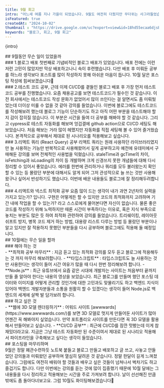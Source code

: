 ```yaml
---
title: 9월 회고
intro: "어느새 여름 지나 가을이 되었습니다. 9월도 여전히 더웠지만 무더위는 사그라들었습니다. 덕분에 여름 내내 하던 강제 미라클 모닝을 중단하게 되었습니다🫠 잠은 조금 늘었지만 그럼에도 이것저것 많은 일들을 한 것 같습니다. 그럼 9월 한 달간 무슨 일을 하며 지냈는지 돌아보도록 하겠습니다."
isFeatured: true
createdAt: "2024-10-02"
thumbnail : "https://drive.google.com/uc?export=view&id=18hd55ecaa6djsBAZhfpD497CLikGvVhN" 
keywords: "블로그, 회고, 9월 회고"
---
```

<p>{intro}</p>
<Spacing size="lg" />
## 9월동안 무슨 일이 있었을까
<br/>
### 1.블로그 배포
첫번째로 기념비적인 블로그 배포가 있었습니다. 배포 전에는 이런 저런 고민이 많았지만 막상 배포하고나니 속이 후련했습니다. 다만 배포 후 미뤄둔 공부를 하느라 생각보다 포스트를 많이 작성하지 못해 아쉬운 마음이 듭니다. 10월 달은 포스팅 작성에 힘써보겠습니다💪
<br/>
### 2.테스트 코드 공부, 근데 이제 CI/CD를 곁들인
블로그 배포 후 가장 먼저 테스트코드 공부를 진행했습니다. 요즘 채용공고를 보면 테스트코드가 필수인 것 같습니다. 이전 회사에서는 테스트코드 작성 문화가 없었어서 많이 쓰인다는 걸 알면서도 좀 미뤄뒀었는데 더이상 미룰 수 없을 것 같아 강의를 들었습니다. 이번에 블로그에도 테스트코드를 작성해보려 했는데 블로그 기능이 단순하기도 하고 아직 어떤 부분을 테스트해야 할지 감이 잡히질 않습니다. 이 부분은 시간을 들여 더 공부를 해봐야 할 것 같습니다. 그리고 cypress로 테스트 자동화를 해보며 엉겁결에 github action으로 CI/CD 세팅도 해보았습니다. 처음 해보는 거라 많이 헤맸지만 자동화를 직접 세팅해 볼 수 있어 즐거웠습니다. 본격적으로 공부해서 제대로 된 시나리오를 적용해보고 싶습니다.
<br/>
### 3.리액트 쿼리 (React Query) 공부
리액트 쿼리는 원래 사용하던 라이브러리였지만 늘 사용하는 기능만 반복적으로 사용해왔어서 깊게 공부하고자 예전에 유데미에서 구매해둔 강의를 보며 전체적인 사용법을 익혔습니다. staleTime과 gcTime의 차이, isFetching과 isLoading의 차이 등 개발하며 크게 신경쓰지 못한 개념들에 대해 다시 정리할 수 있어서 좋았습니다. 에러를 한번에 관리하거나 쿼리를 모두 불러왔는지 확인할 수 있는 등 몰랐던 부분에 대해서도 알게 되어 그저 관성적으로 늘 쓰는 것만 사용해왔구나 싶어서 반성하기도 했습니다. 이번에 배운 내용들도 블로그에 잘 정리해두려합니다.
<br/>
### 4.리액트와 넥스트 최적화 공부
요즘 많이 드는 생각이 내가 과연 2년차의 실력을 가지고 있는가? 입니다. 구현은 어떻게든 할 수 있지만 코드의 최적화까지 고려하며 기간 내에 작업을 할 수 있는가? 라고 스스로에게 물어본다면 자신이 없습니다. 물론 좋은 코드를 작성하기 위해 노력하지만 때론 시간이 부족하다는 이유로, 혹은 지식 부족으로 놓치는 부분도 많은 듯 하여 최적화 관련하여 강의를 들었습니다. 트리쉐이킹, 레이아웃 쉬프트 방지, 병목 코드 제거 하는 방법, 대용량 리스트 다루는 방법 등 몰랐던 부분이나 알고 있지만 잘 적용하지 못했던 부분들을 다시 공부하며 블로그에도 적용해 둘 예정입니다. 
<br/>
## 10월에는 무슨 일을 할까
<br/>
### 해야 하는 것
<br/>
- **최적화 공부 마무리** : 지금 듣고 있는 최적화 강의를 모두 듣고 블로그에 적용해두는 것 까지 마무리 해보려합니다.
- **타입스크립트** : 타입스크립트도 늘 사용하는 것만 사용한다는 생각이 들어 시간 여유가 많을 때 다시 한번 정리해보려 합니다.
- **Node.js** : 최근 유튜브에서 요즘 같은 시대에 개발자는 사이트는 처음부터 끝까지 만들 줄 알아야 한다는 내용의 영상을 보았습니다. 최근 블로그를 만들며 했던 포스팅 데이터와 이미지를 어떻게 관리할 것인가에 대한 고민과도 맞물리기도 하고 백엔드 지식이 있어야 백엔드 개발자분들과 소통을 원활히 할 수 있겠다는 생각이 들어 Node.js로 백엔드의 세계에 살짝 발 담가보려 합니다.
<br/>
### 하고 싶은 것
<br/>
- **웹에 3D 모델 렌더링하기** : 어워드 사이트 [awwwards](https://www.awwwards.com/)를 보면 3D 모델로 멋지게 만들어둔 사이트가 많아 언젠간 꼭 해봐야지 싶었습니다. 만약 포트폴리오 사이트를 만든다면 꼭 3D 모델을 활용해서 만들어보고 싶습니다.
- **CI/CD 공부** : 최근에 CI/CD를 잠깐 맛봤는데 이게 참 재밌더라고요. 지금은 그냥 테스트 자동화만 된 수준이여서 제대로 된 시나리오 적용해서 파이프라인을 구축해보고 싶다는 생각이 들었습니다.
<br/>
## 포스팅을 마무리하며
<br/>
9월은 정말 폐관수련하듯 노트북 붙들고 블로그 만들고 배포하고 글 쓰고, 사놓고 안들었던 강의들과 미뤄왔던 공부하며 열심히 달려온 것 같습니다. 정말 한달이 길게 느껴졌습니다. 그럼에도 여전히 배워야 할 것들과 배우고 싶은 것들이 넘쳐나서 벅차기도 하고 즐겁기도 합니다. 다만 이번에는 강의를 듣는 것에 많이 집중했기 때문에 10월 달에는 그 내용들을 다시 정리하고 적용해보는 시간을 주로 가져보려 합니다. 날이 선선해진 만큼 밖에도 좀 돌아다녀보고요. 그럼 10월도 화이팅해보겠습니다💪  






